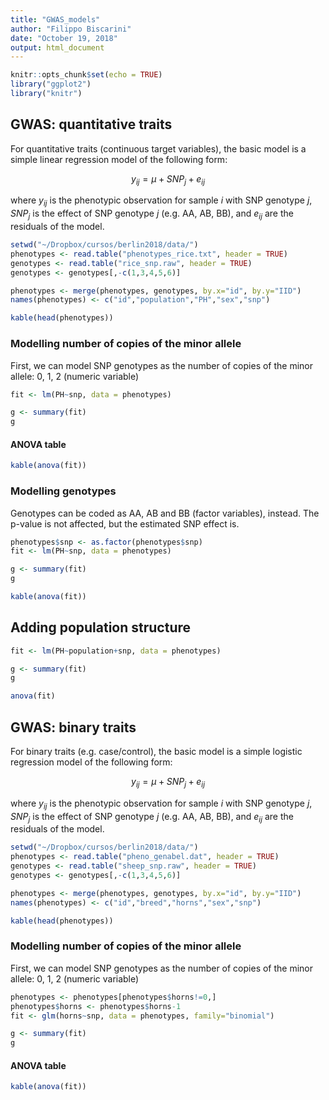 ```yaml
---
title: "GWAS_models"
author: "Filippo Biscarini"
date: "October 19, 2018"
output: html_document
---
```


```r
knitr::opts_chunk$set(echo = TRUE)
library("ggplot2")
library("knitr")
```

## GWAS: quantitative traits

For quantitative traits (continuous target variables), the basic model is a simple linear regression model of the following form:

$$
y_{ij}=\mu+SNP_j+e_{ij}
$$

where $y_{ij}$ is the phenotypic observation for sample *i* with SNP genotype *j*, $SNP_j$ is the effect of SNP genotype *j* (e.g. AA, AB, BB), and $e_{ij}$ are the residuals of the model.

```r
setwd("~/Dropbox/cursos/berlin2018/data/")
phenotypes <- read.table("phenotypes_rice.txt", header = TRUE)
genotypes <- read.table("rice_snp.raw", header = TRUE)
genotypes <- genotypes[,-c(1,3,4,5,6)]

phenotypes <- merge(phenotypes, genotypes, by.x="id", by.y="IID")
names(phenotypes) <- c("id","population","PH","sex","snp")

kable(head(phenotypes))
```

### Modelling number of copies of the minor allele

First, we can model SNP genotypes as the number of copies of the minor allele: 0, 1, 2 (numeric variable)

```r
fit <- lm(PH~snp, data = phenotypes)
```

```r
g <- summary(fit)
g
```

#### ANOVA table

```r
kable(anova(fit))
```

### Modelling genotypes

Genotypes can be coded as AA, AB and BB (factor variables), instead. The p-value is not affected, but the estimated SNP effect is.

```r
phenotypes$snp <- as.factor(phenotypes$snp)
fit <- lm(PH~snp, data = phenotypes)
```

```r
g <- summary(fit)
g
```

```r
kable(anova(fit))
```

## Adding population structure

```r
fit <- lm(PH~population+snp, data = phenotypes)
```

```r
g <- summary(fit)
g
```

```r
anova(fit)
```

## GWAS: binary traits

For binary traits (e.g. case/control), the basic model is a simple logistic regression model of the following form:

$$
y_{ij}=\mu+SNP_j+e_{ij}
$$

where $y_{ij}$ is the phenotypic observation for sample *i* with SNP genotype *j*, $SNP_j$ is the effect of SNP genotype *j* (e.g. AA, AB, BB), and $e_{ij}$ are the residuals of the model.

```r
setwd("~/Dropbox/cursos/berlin2018/data/")
phenotypes <- read.table("pheno_genabel.dat", header = TRUE)
genotypes <- read.table("sheep_snp.raw", header = TRUE)
genotypes <- genotypes[,-c(1,3,4,5,6)]

phenotypes <- merge(phenotypes, genotypes, by.x="id", by.y="IID")
names(phenotypes) <- c("id","breed","horns","sex","snp")

kable(head(phenotypes))
```


### Modelling number of copies of the minor allele

First, we can model SNP genotypes as the number of copies of the minor allele: 0, 1, 2 (numeric variable)

```r
phenotypes <- phenotypes[phenotypes$horns!=0,]
phenotypes$horns <- phenotypes$horns-1
fit <- glm(horns~snp, data = phenotypes, family="binomial")
```

```r
g <- summary(fit)
g
```

#### ANOVA table

```r
kable(anova(fit))
```

